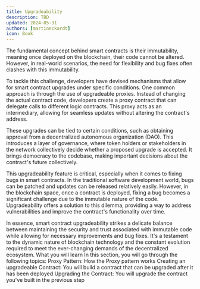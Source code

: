 ```yaml
---
title: Upgradeability
description: TBD
updated: 2024-05-31
authors: [martineckardt]
icon: Book
---
```


The fundamental concept behind smart contracts is their immutability, meaning once deployed on the blockchain, their code cannot be altered. However, in real-world scenarios, the need for flexibility and bug fixes often clashes with this immutability.

To tackle this challenge, developers have devised mechanisms that allow for smart contract upgrades under specific conditions. One common approach is through the use of upgradeable proxies. Instead of changing the actual contract code, developers create a proxy contract that can delegate calls to different logic contracts. This proxy acts as an intermediary, allowing for seamless updates without altering the contract's address.

These upgrades can be tied to certain conditions, such as obtaining approval from a decentralized autonomous organization (DAO). This introduces a layer of governance, where token holders or stakeholders in the network collectively decide whether a proposed upgrade is accepted. It brings democracy to the codebase, making important decisions about the contract's future collectively.

This upgradeability feature is critical, especially when it comes to fixing bugs in smart contracts. In the traditional software development world, bugs can be patched and updates can be released relatively easily. However, in the blockchain space, once a contract is deployed, fixing a bug becomes a significant challenge due to the immutable nature of the code. Upgradeability offers a solution to this dilemma, providing a way to address vulnerabilities and improve the contract's functionality over time.

In essence, smart contract upgradeability strikes a delicate balance between maintaining the security and trust associated with immutable code while allowing for necessary improvements and bug fixes. It's a testament to the dynamic nature of blockchain technology and the constant evolution required to meet the ever-changing demands of the decentralized ecosystem.
What you will learn
In this section, you will go through the following topics:
Proxy Pattern: How the Proxy pattern works
Creating an upgradeable Contract: You will build a contract that can be upgraded after it has been deployed
Upgrading the Contract: You will upgrade the contract you've built in the previous step